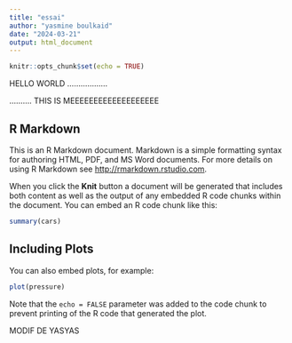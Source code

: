 ```yaml
---
title: "essai"
author: "yasmine boulkaid"
date: "2024-03-21"
output: html_document
---
```


```r
knitr::opts_chunk$set(echo = TRUE)
```

HELLO WORLD ..................

.......... THIS IS MEEEEEEEEEEEEEEEEEEE

## R Markdown

This is an R Markdown document. Markdown is a simple formatting syntax for authoring HTML, PDF, and MS Word documents. For more details on using R Markdown see <http://rmarkdown.rstudio.com>.

When you click the **Knit** button a document will be generated that includes both content as well as the output of any embedded R code chunks within the document. You can embed an R code chunk like this:

```r
summary(cars)
```

## Including Plots

You can also embed plots, for example:

```r
plot(pressure)
```

Note that the `echo = FALSE` parameter was added to the code chunk to prevent printing of the R code that generated the plot.


MODIF DE YASYAS
